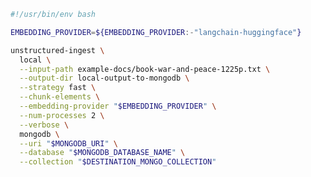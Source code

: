 ```bash Shell
#!/usr/bin/env bash

EMBEDDING_PROVIDER=${EMBEDDING_PROVIDER:-"langchain-huggingface"}

unstructured-ingest \
  local \
  --input-path example-docs/book-war-and-peace-1225p.txt \
  --output-dir local-output-to-mongodb \
  --strategy fast \
  --chunk-elements \
  --embedding-provider "$EMBEDDING_PROVIDER" \
  --num-processes 2 \
  --verbose \
  mongodb \
  --uri "$MONGODB_URI" \
  --database "$MONGODB_DATABASE_NAME" \
  --collection "$DESTINATION_MONGO_COLLECTION"
```
